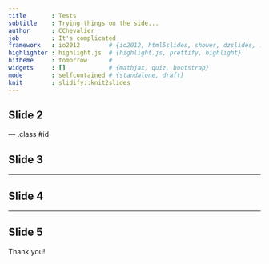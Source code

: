 ```yaml
---
title       : Tests
subtitle    : Trying things on the side...
author      : CChevalier
job         : It's complicated
framework   : io2012        # {io2012, html5slides, shower, dzslides, ...}
highlighter : highlight.js  # {highlight.js, prettify, highlight}
hitheme     : tomorrow      # 
widgets     : []            # {mathjax, quiz, bootstrap}
mode        : selfcontained # {standalone, draft}
knit        : slidify::knit2slides
---
```




## Slide 2


--- .class #id 



## Slide 3
  

---



## Slide 4
  

---



## Slide 5
  
Thank you!

